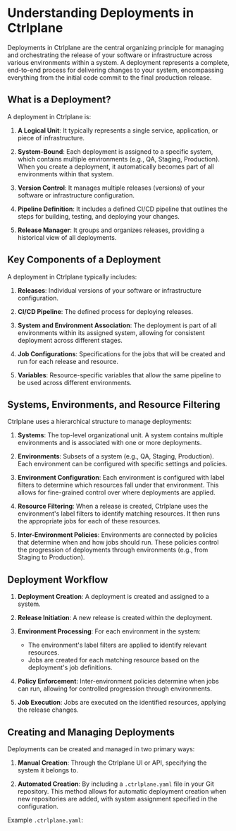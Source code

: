 # Understanding Deployments in Ctrlplane

Deployments in Ctrlplane are the central organizing principle for managing and
orchestrating the release of your software or infrastructure across various
environments within a system. A deployment represents a complete, end-to-end
process for delivering changes to your system, encompassing everything from the
initial code commit to the final production release.

## What is a Deployment?

A deployment in Ctrlplane is:

1. **A Logical Unit**: It typically represents a single service, application, or
   piece of infrastructure.

2. **System-Bound**: Each deployment is assigned to a specific system, which
   contains multiple environments (e.g., QA, Staging, Production). When you
   create a deployment, it automatically becomes part of all environments within
   that system.

3. **Version Control**: It manages multiple releases (versions) of your software
   or infrastructure configuration.

4. **Pipeline Definition**: It includes a defined CI/CD pipeline that outlines
   the steps for building, testing, and deploying your changes.

5. **Release Manager**: It groups and organizes releases, providing a historical
   view of all deployments.

## Key Components of a Deployment

A deployment in Ctrlplane typically includes:

1. **Releases**: Individual versions of your software or infrastructure
   configuration.

2. **CI/CD Pipeline**: The defined process for deploying releases.

3. **System and Environment Association**: The deployment is part of all
   environments within its assigned system, allowing for consistent deployment
   across different stages.

4. **Job Configurations**: Specifications for the jobs that will be created and
   run for each release and resource.

5. **Variables**: Resource-specific variables that allow the same pipeline to be
   used across different environments.

## Systems, Environments, and Resource Filtering

Ctrlplane uses a hierarchical structure to manage deployments:

1. **Systems**: The top-level organizational unit. A system contains multiple
   environments and is associated with one or more deployments.

2. **Environments**: Subsets of a system (e.g., QA, Staging, Production). Each
   environment can be configured with specific settings and policies.

3. **Environment Configuration**: Each environment is configured with label
   filters to determine which resources fall under that environment. This allows
   for fine-grained control over where deployments are applied.

4. **Resource Filtering**: When a release is created, Ctrlplane uses the
   environment's label filters to identify matching resources. It then runs the
   appropriate jobs for each of these resources.

5. **Inter-Environment Policies**: Environments are connected by policies that
   determine when and how jobs should run. These policies control the
   progression of deployments through environments (e.g., from Staging to
   Production).

## Deployment Workflow

1. **Deployment Creation**: A deployment is created and assigned to a system.

2. **Release Initiation**: A new release is created within the deployment.

3. **Environment Processing**: For each environment in the system:

   - The environment's label filters are applied to identify relevant resources.
   - Jobs are created for each matching resource based on the deployment's job
     definitions.

4. **Policy Enforcement**: Inter-environment policies determine when jobs can
   run, allowing for controlled progression through environments.

5. **Job Execution**: Jobs are executed on the identified resources, applying
   the release changes.

## Creating and Managing Deployments

Deployments can be created and managed in two primary ways:

1. **Manual Creation**: Through the Ctrlplane UI or API, specifying the system
   it belongs to.

2. **Automated Creation**: By including a `.ctrlplane.yaml` file in your Git
   repository. This method allows for automatic deployment creation when new
   repositories are added, with system assignment specified in the
   configuration.

Example `.ctrlplane.yaml`:
